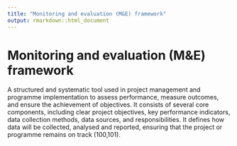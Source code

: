 ```yaml
---
title: "Monitoring and evaluation (M&E) framework"
output: rmarkdown::html_document
---
```


# Monitoring and evaluation (M&E) framework

A structured and systematic tool used in  project management and programme  implementation to assess  performance,  measure  outcomes, and ensure  the achievement of  objectives. It  consists of several core  components,  including clear project  objectives,  key performance  indicators, data  collection  methods, data  sources,  and  responsibilities. It defines how data  will be  collected, analysed and  reported,  ensuring that the project or programme  remains on track (100,101).
